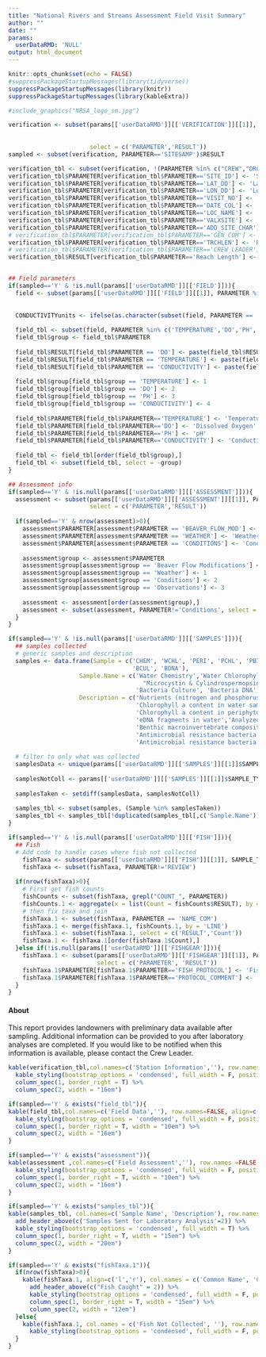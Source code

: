 ```yaml
---
title: "National Rivers and Streams Assessment Field Visit Summary"
author: ""
date: ""
params:
  userDataRMD: 'NULL'
output: html_document
---
```



```r
knitr::opts_chunk$set(echo = FALSE)
#suppressPackageStartupMessages(library(tidyverse))
suppressPackageStartupMessages(library(knitr))
suppressPackageStartupMessages(library(kableExtra))


```



```r

#include_graphics("NRSA_logo_sm.jpg")

verification <- subset(params[['userDataRMD']][['VERIFICATION']][[1]], PARAMETER %in% c('SITE_ID','VISIT_NO', "DATE_COL","LOC_NAME","CREW",
                                                                                               "LAT_DD","LON_DD","VALXSITE",'ADD_SITE_CHAR',
                                                                                               "DRCTNS","RCHWIDTH","TRCHLEN","SITESAMP"),
                       select = c('PARAMETER','RESULT'))
sampled <- subset(verification, PARAMETER=='SITESAMP')$RESULT

verification_tbl <- subset(verification, !(PARAMETER %in% c("CREW","DRCTNS","RCHWIDTH","SITESAMP")))
verification_tbl$PARAMETER[verification_tbl$PARAMETER=='SITE_ID'] <- 'Site ID'
verification_tbl$PARAMETER[verification_tbl$PARAMETER=='LAT_DD'] <- 'Latitude'
verification_tbl$PARAMETER[verification_tbl$PARAMETER=='LON_DD'] <- 'Longitude'
verification_tbl$PARAMETER[verification_tbl$PARAMETER=='VISIT_NO'] <- 'Visit Number'
verification_tbl$PARAMETER[verification_tbl$PARAMETER=='DATE_COL'] <- 'Sample Date'
verification_tbl$PARAMETER[verification_tbl$PARAMETER=='LOC_NAME'] <- 'Location'
verification_tbl$PARAMETER[verification_tbl$PARAMETER=='VALXSITE'] <- 'Sample Type'
verification_tbl$PARAMETER[verification_tbl$PARAMETER=='ADD_SITE_CHAR'] <- 'Site Characteristics'
# verification_tbl$PARAMETER[verification_tbl$PARAMETER=='GEN_COM'] <- 'General Site Comments'
verification_tbl$PARAMETER[verification_tbl$PARAMETER=='TRCHLEN'] <- 'Reach Length'
# verification_tbl$PARAMETER[verification_tbl$PARAMETER=='CREW_LEADER'] <- 'Crew Leader'
verification_tbl$RESULT[verification_tbl$PARAMETER=='Reach Length'] <- paste(verification_tbl$RESULT[verification_tbl$PARAMETER=='Reach Length'], 'm', sep=' ') 



```


```r
## Field parameters
if(sampled=='Y' & !is.null(params[['userDataRMD']][['FIELD']])){
  field <- subset(params[['userDataRMD']][['FIELD']][[1]], PARAMETER %in% c("LOCATION","TIME" ,"DO","TEMPERATURE" ,
                                                                                   "PH","CONDUCTIVITY","CORRECTED"))
  
  CONDUCTIVITYunits <- ifelse(as.character(subset(field, PARAMETER == 'CORRECTED')$RESULT)=='Y', 'uS/cm @ 25C','uS/cm')
  
  field_tbl <- subset(field, PARAMETER %in% c('TEMPERATURE','DO','PH', 'CONDUCTIVITY'), select = c('PARAMETER','RESULT'))
  field_tbl$group <- field_tbl$PARAMETER
  
  field_tbl$RESULT[field_tbl$PARAMETER == 'DO'] <- paste(field_tbl$RESULT[field_tbl$PARAMETER == 'DO'], 'mg/L', sep = ' ')
  field_tbl$RESULT[field_tbl$PARAMETER == 'TEMPERATURE'] <- paste(field_tbl$RESULT[field_tbl$PARAMETER == 'TEMPERATURE'], 'C', sep = ' ')
  field_tbl$RESULT[field_tbl$PARAMETER == 'CONDUCTIVITY'] <- paste(field_tbl$RESULT[field_tbl$PARAMETER == 'CONDUCTIVITY'], CONDUCTIVITYunits, sep = ' ')
  
  field_tbl$group[field_tbl$group == 'TEMPERATURE'] <- 1
  field_tbl$group[field_tbl$group == 'DO'] <- 2
  field_tbl$group[field_tbl$group == 'PH'] <- 3
  field_tbl$group[field_tbl$group == 'CONDUCTIVITY'] <- 4
  
  field_tbl$PARAMETER[field_tbl$PARAMETER=='TEMPERATURE'] <- 'Temperature'
  field_tbl$PARAMETER[field_tbl$PARAMETER=='DO'] <- 'Dissolved Oxygen'
  field_tbl$PARAMETER[field_tbl$PARAMETER=='PH'] <- 'pH'
  field_tbl$PARAMETER[field_tbl$PARAMETER=='CONDUCTIVITY'] <- 'Conductivity'
  
  field_tbl <- field_tbl[order(field_tbl$group),]
  field_tbl <- subset(field_tbl, select = -group)
}
```
```r
## Assessment info
if(sampled=='Y' & !is.null(params[['userDataRMD']][['ASSESSMENT']])){
  assessment <- subset(params[['userDataRMD']][['ASSESSMENT']][[1]], PARAMETER %in% c('WEATHER','CONDITIONS','BEAVER_FLOW_MOD'),
                       select = c('PARAMETER','RESULT'))
  
  if(sampled=='Y' & nrow(assessment)>0){
    assessment$PARAMETER[assessment$PARAMETER == 'BEAVER_FLOW_MOD'] <- 'Beaver Flow Modifications'
    assessment$PARAMETER[assessment$PARAMETER == 'WEATHER'] <- 'Weather'
    assessment$PARAMETER[assessment$PARAMETER == 'CONDITIONS'] <- 'Conditions'
    
    assessment$group <- assessment$PARAMETER
    assessment$group[assessment$group == 'Beaver Flow Modifications'] <- 4
    assessment$group[assessment$group == 'Weather'] <- 1
    assessment$group[assessment$group == 'Conditions'] <- 2
    assessment$group[assessment$group == 'Observations'] <- 3
    
    assessment <- assessment[order(assessment$group),]
    assessment <- subset(assessment, PARAMETER!='Conditions', select = -group)
  }
}
```



```r
if(sampled=='Y' & !is.null(params[['userDataRMD']][['SAMPLES']])){
  ## samples collected
  # generic samples and description
  samples <- data.frame(Sample = c('CHEM', 'WCHL', 'PERI', 'PCHL', 'PBIO', 'PDNA', 'MICX', 'ENTE','BENT',
                                   'BCUL', 'BDNA'),
                    Sample.Name = c('Water Chemistry','Water Chlorophyll a','Periphyton Assemblage','Periphyton Chlorophyll a','Periphyton Biomass','Periphyton DNA',
                                      "Microcystin & Cylindrospermopsin", 'Enterococci','Benthic Macroinvertebrates',
                                    'Bacteria Culture', 'Bacteria DNA'),
                    Description = c('Nutrients (nitrogen and phosphorus), basic anions & cations, turbidity, organic carbon',
                                    'Chlorophyll a content in water sample','Algal species composition',
                                    'Chlorophyll a content in periphyton sample','Biomass in periphyton scraping',
                                    'eDNA fragments in water','Analyzed for algal toxins in water','*E.coli* and enterococci',
                                    'Benthic macroinvertebrate composition', 
                                    'Antimicrobial resistance bacteria culture sample', 
                                    'Antimicrobial resistance bacteria DNA sample'), stringsAsFactors=F)
  
  # filter to only what was collected
  samplesData <- unique(params[['userDataRMD']][['SAMPLES']][[1]]$SAMPLE_TYPE)[!(unique(params[['userDataRMD']][['SAMPLES']][[1]]$SAMPLE_TYPE) %in% 'SAMP')]
  
  samplesNotColl <- params[['userDataRMD']][['SAMPLES']][[1]]$SAMPLE_TYPE[params[['userDataRMD']][['SAMPLES']][[1]]$PARAMETER=='NOT_COLLECTED' & params[['userDataRMD']][['SAMPLES']][[1]]$RESULT=='Y']
  
  samplesTaken <- setdiff(samplesData, samplesNotColl) 
  
  samples_tbl <- subset(samples, (Sample %in% samplesTaken))
  samples_tbl <- samples_tbl[!duplicated(samples_tbl[,c('Sample.Name')]), c('Sample.Name','Description')]
}
```

```r
if(sampled=='Y' & !is.null(params[['userDataRMD']][['FISH']])){
  ## Fish 
  # Add code to handle cases where fish not collected
    fishTaxa <- subset(params[['userDataRMD']][['FISH']][[1]], SAMPLE_TYPE == 'FISH', select = c('LINE','PARAMETER','RESULT'))
    fishTaxa <- subset(fishTaxa, PARAMETER!='REVIEW')
    
  if(nrow(fishTaxa)>0){
    # First get fish counts
    fishCounts <- subset(fishTaxa, grepl("COUNT_", PARAMETER))
    fishCounts.1 <- aggregate(x = list(Count = fishCounts$RESULT), by = fishCounts[c('LINE')], FUN = function(x){sum(as.numeric(x), na.rm=TRUE)})
    # then fix taxa and join
    fishTaxa.1 <- subset(fishTaxa, PARAMETER == 'NAME_COM')
    fishTaxa.1 <- merge(fishTaxa.1, fishCounts.1, by = 'LINE')
    fishTaxa.1 <- subset(fishTaxa.1, select = c('RESULT','Count'))
    fishTaxa.1 <- fishTaxa.1[order(fishTaxa.1$Count),]
  }else if(!is.null(params[['userDataRMD']][['FISHGEAR']])){
    fishTaxa.1 <- subset(params[['userDataRMD']][['FISHGEAR']][[1]], PARAMETER %in% c('FISH_PROTOCOL','PROTOCOL_COMMENT'), 
                         select = c('PARAMETER', 'RESULT'))
    fishTaxa.1$PARAMETER[fishTaxa.1$PARAMETER=='FISH_PROTOCOL'] <- 'Fish Protocol Result'
    fishTaxa.1$PARAMETER[fishTaxa.1$PARAMETER=='PROTOCOL_COMMENT'] <- 'Comment'
  }
}
```

#### About
This report provides landowners with preliminary data available after sampling. Additional information can be provided to you after laboratory analyses are completed. If you would like to be notified when this information is available, please contact the Crew Leader.



```r
kable(verification_tbl,col.names=c('Station Information',''), row.names=FALSE, align=c('l','r')) %>%
  kable_styling(bootstrap_options = 'condensed', full_width = F, position = "float_left") %>%
  column_spec(1, border_right = T) %>%
  column_spec(2, width = "16em")

if(sampled=='Y' & exists("field_tbl")){
kable(field_tbl,col.names=c('Field Data',''), row.names=FALSE, align=c('l','r')) %>%
  kable_styling(bootstrap_options = 'condensed', full_width = F, position = "float_left") %>%
  column_spec(1, border_right = T, width = "10em") %>%
  column_spec(2, width = "16em")
}

if(sampled=='Y' & exists("assessment")){
kable(assessment ,col.names=c('Field Assessment',''), row.names =FALSE, align=c('l','r')) %>%
  kable_styling(bootstrap_options = 'condensed', full_width = F, position = "float_left") %>%
  column_spec(1, border_right = T, width = "10em") %>%
  column_spec(2, width = "16em")
}
```



```r
if(sampled=='Y' & exists("samples_tbl")){
kable(samples_tbl, col.names=c('Sample Name', 'Description'), row.names = FALSE, align=c('l','r')) %>%
  add_header_above(c('Samples Sent for Laboratory Analysis'=2)) %>%
  kable_styling(bootstrap_options = 'condensed', full_width = T) %>%
  column_spec(1, border_right = T, width = "15em") %>%
  column_spec(2, width = "20em")
}
```



```r
if(sampled=='Y' & exists("fishTaxa.1")){
  if(nrow(fishTaxa)>0){
    kable(fishTaxa.1, align=c('l','r'), col.names = c('Common Name', 'Count'), row.names = FALSE) %>%
      add_header_above(c("Fish Caught" = 2)) %>%
      kable_styling(bootstrap_options = 'condensed', full_width = F, position = 'left') %>%
      column_spec(1, border_right = T, width = "15em") %>%
      column_spec(2, width = "12em")
  }else{
    kable(fishTaxa.1, col.names = c('Fish Not Collected', ''), row.names = FALSE, align=c('l','r')) %>%
      kable_styling(bootstrap_options = 'condensed', full_width = F, position = 'left') 
  }
}
```



